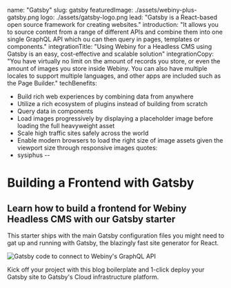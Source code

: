 name: "Gatsby"
slug: gatsby
featuredImage: ./assets/webiny-plus-gatsby.png
logo: ./assets/gatsby-logo.png
lead: "Gatsby is a React-based open source framework for creating websites."
introduction: "It allows you to source content from a range of different APIs and combine them into one single GraphQL API which ou can then query in pages, templates or components."
integrationTitle: "Using Webiny for a Headless CMS using Gatsby is an easy, cost-effective and scalable solution"
integrationCopy: "You have virtually no limit on the amount of records you store, or even the amount of images you store inside Webiny. You can also have multiple locales to support multiple languages, and other apps are included such as the Page Builder."
techBenefits:
  - Build rich web experiences by combining data from anywhere
  - Utilize a rich ecosystem of plugins instead of building from scratch
  - Query data in components
  - Load images progressively by displaying a placeholder image before loading the full heavyweight asset
  - Scale high traffic sites safely across the world
  - Enable modern browsers to load the right size of image assets given the viewport size through responsive images
quotes:
  - sysiphus
--
# Building a Frontend with Gatsby

## Learn how to build a frontend for Webiny Headless CMS with our Gatsby starter


This starter ships with the main Gatsby configuration files you might need to gat up and running with Gatsby, the blazingly fast site generator for React.

![Gatsby code to connect to Webiny's GraphQL API](./assets/gatsby-node.png)

Kick off your project with this blog boilerplate and 1-click deploy your Gatsby site to Gatsby's Cloud infrastructure platform.
